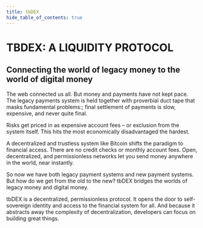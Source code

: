 ```yaml
---
title: tbDEX
hide_table_of_contents: true
---
```



<div class="prose prose-pink">

# TBDEX: A LIQUIDITY PROTOCOL

## Connecting the world of legacy money to the world of digital money

The web connected us all. But money and payments have not kept pace. The legacy payments system is held together with proverbial duct tape that masks fundamental problems:; final settlement of payments is slow, expensive, and never quite final.

Risks get priced in as expensive account fees – or exclusion from the system itself. This hits the most economically disadvantaged the hardest.

A decentralized and trustless system like Bitcoin shifts the paradigm to financial access. There are no credit checks or monthly account fees. Open, decentralized, and permissionless networks let you send money anywhere in the world, near instantly.

So now we have both legacy payment systems and new payment systems. But how do we get from the old to the new? tbDEX bridges the worlds of legacy money and digital money.

tbDEX is a decentralized, permissionless protocol. It opens the door to self-sovereign identity and access to the financial system for all. And because it abstracts away the complexity of decentralization, developers can focus on building great things.

<Divider type="slash" />

<div className="project-container">
  <ProjectList {...content} />
</div>

<Divider type="slash" />

<div className="actors-container">
  <Actors />
</div>

<Divider type="slash" />

<div className="pillars-container">

  <PillarList title={useCases.title} pillars={useCases.pillars} />
</div>

<!--stackedit_data:
eyJoaXN0b3J5IjpbLTIzNzIyNjk0NSw3MTI0MzI1NzEsLTcwND
E3MTMzMiwxMTIwNTg1ODM2LDM3OTQ3NzU4NF19
-->

</div>
